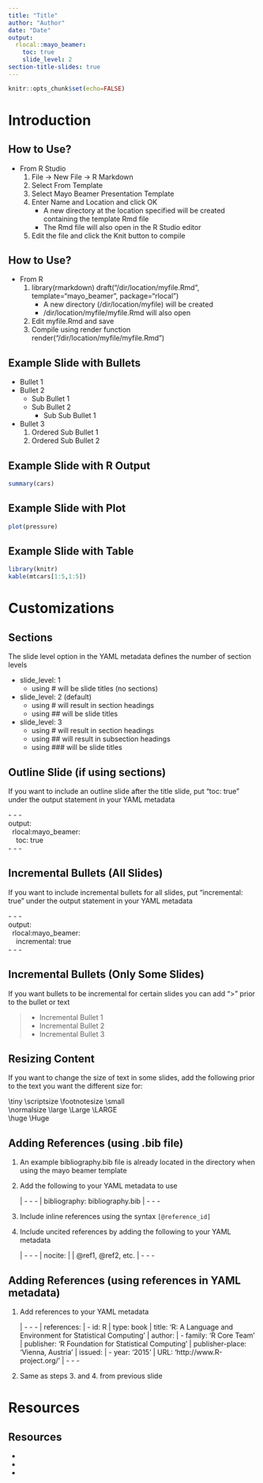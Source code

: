 ```yaml
---
title: "Title"
author: "Author"
date: "Date"
output: 
  rlocal::mayo_beamer:
    toc: true
    slide_level: 2
section-title-slides: true
---
```


```r
knitr::opts_chunk$set(echo=FALSE)
```

# Introduction

## How to Use?

- From R Studio
    1. File -> New File -> R Markdown 
    2. Select From Template
    3. Select Mayo Beamer Presentation Template 
    4. Enter Name and Location and click OK
        + A new directory at the location specified will be created containing the template Rmd file
        + The Rmd file will also open in the R Studio editor
    5. Edit the file and click the Knit button to compile

## How to Use?

- From R 
    1. library(rmarkdown) \newline
       draft("/dir/location/myfile.Rmd", template="mayo_beamer", package="rlocal") 
        - A new directory (/dir/location/myfile) will be created
        - /dir/location/myfile/myfile.Rmd will also open
    2. Edit myfile.Rmd and save
    3. Compile using render function \newline
       render("/dir/location/myfile/myfile.Rmd")

## Example Slide with Bullets 

- Bullet 1
- Bullet 2
    + Sub Bullet 1
    + Sub Bullet 2
        * Sub Sub Bullet 1
- Bullet 3
    1. Ordered Sub Bullet 1
    2. Ordered Sub Bullet 2

## Example Slide with R Output

```r
summary(cars)
```

## Example Slide with Plot

```r
plot(pressure)
```

## Example Slide with Table

```r
library(knitr)
kable(mtcars[1:5,1:5])
```

# Customizations

## Sections

The slide level option in the YAML metadata defines the number of section levels

- slide_level: 1
    + using # will be slide titles (no sections)
- slide_level: 2 (default) 
    + using # will result in section headings
    + using ## will be slide titles
- slide_level: 3
    + using # will result in section headings
    + using ## will result in subsection headings
    + using ### will be slide titles

## Outline Slide (if using sections)

If you want to include an outline slide after the title slide, put "toc: true" under the output statement in your YAML metadata \newline

| - - -
| output:    
|   rlocal:mayo_beamer:   
|     toc: true
| - - -

## Incremental Bullets (All Slides)

If you want to include incremental bullets for all slides, put "incremental: true" under the output statement in your YAML metadata \newline

| - - -
| output:    
|   rlocal:mayo_beamer:   
|     incremental: true
| - - -

## Incremental Bullets (Only Some Slides)

If you want bullets to be incremental for certain slides you can add ">" prior to the bullet or text

> - Incremental Bullet 1
> - Incremental Bullet 2
> - Incremental Bullet 3

## Resizing Content

If you want to change the size of text in some slides, add the following prior to the text you want the different size for: \newline
  
\tiny \\tiny   \scriptsize \\scriptsize  \footnotesize \\footnotesize  \small \\small  
\normalsize \\normalsize \large \\large  \Large \\Large  \LARGE \\LARGE  
\huge \\huge \Huge \\Huge  
  
## Adding References (using .bib file) 

\small

1. An example bibliography.bib file is already located in the directory when using the mayo beamer template
2. Add the following to your YAML metadata to use

    | - - -
    | bibliography:  bibliography.bib 
    | - - -

3. Include inline references using the syntax `[@reference_id]`  
4. Include uncited references by adding the following to your YAML metadata 

    | - - -
    | nocite: |
    |  @ref1, @ref2, etc.
    | - - - 

## Adding References (using references in YAML metadata)

\small

1. Add references to your YAML metadata

    | - - -
    | references:
    | - id: R
    |   type: book
    |   title: 'R: A Language and Environment for Statistical Computing'
    |   author:
    |     - family: 'R Core Team'
    |   publisher: 'R Foundation for Statistical Computing'
    |   publisher-place: 'Vienna, Austria'
    |   issued:
    |   - year: '2015'
    |   URL: 'http://www.R-project.org/'
    | - - -

2. Same as steps 3. and 4. from previous slide

# Resources

## Resources

- [\underline{\textcolor{blue}{R Markdown Presentations with Beamer}}](http://rmarkdown.rstudio.com/beamer_presentation_format.html)
- [\underline{\textcolor{blue}{R Markdown Bibliographies}}](http://rmarkdown.rstudio.com/authoring_bibliographies_and_citations.html)
- [\underline{\textcolor{blue}{R Markdown Cheatsheet}}](https://www.rstudio.com/wp-content/uploads/2015/02/rmarkdown-cheatsheet.pdf)


